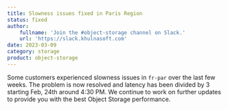 ```yaml
---
title: Slowness issues fixed in Paris Region
status: fixed
author:
    fullname: 'Join the #object-storage channel on Slack.'
    url: 'https://slack.khulnasoft.com'
date: 2023-03-09
category: storage
product: object-storage
---
```


Some customers experienced slowness issues in `fr-par` over the last few weeks. The problem is now resolved and latency has been divided by 3 starting Feb, 24th around 4:30 PM.
We continue to work on further updates to provide you with the best Object Storage performance.

